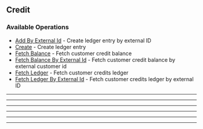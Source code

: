 
## Credit

### Available Operations

* [Add By External Id](/credit/add_by_external_id) - Create ledger entry by external ID
* [Create](/credit/create) - Create ledger entry
* [Fetch Balance](/credit/fetch_balance) - Fetch customer credit balance
* [Fetch Balance By External Id](/credit/fetch_balance_by_external_id) - Fetch customer credit balance by external customer id
* [Fetch Ledger](/credit/fetch_ledger) - Fetch customer credits ledger
* [Fetch Ledger By External Id](/credit/fetch_ledger_by_external_id) - Fetch customer credits ledger by external ID

---
<AddByExternalId />

---
<Create />

---
<FetchBalance />

---
<FetchBalanceByExternalId />

---
<FetchLedger />

---
<FetchLedgerByExternalId />
